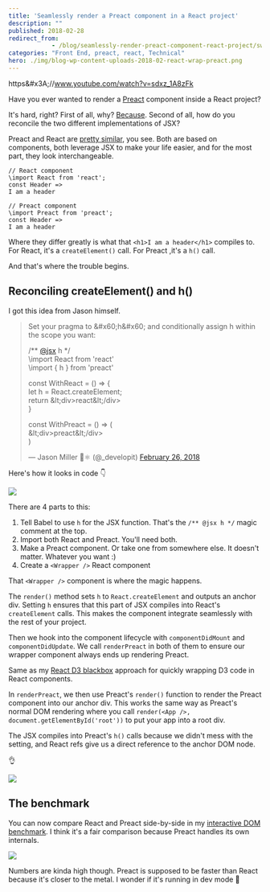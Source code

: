 ```yaml
---
title: 'Seamlessly render a Preact component in a React project'
description: ""
published: 2018-02-28
redirect_from: 
            - /blog/seamlessly-render-preact-component-react-project/swizec/8224
categories: "Front End, preact, react, Technical"
hero: ./img/blog-wp-content-uploads-2018-02-react-wrap-preact.png
---
```

https&amp;#x3A;//www.youtube.com/watch?v=sdxz_1A8zFk



Have you ever wanted to render a [Preact](https://preactjs.com/) component inside a React project?



It&#x27;s hard, right? First of all, why? [Because](https://swizec.com/blog/building-interactive-dom-benchmark-preliminary-results/swizec/8219). Second of all, how do you reconcile the two different implementations of JSX?



Preact and React are [pretty similar](https://github.com/developit/preact/wiki/Differences-to-React), you see. Both are based on components, both leverage JSX to make your life easier, and for the most part, they look interchangeable.



```
// React component
\import React from 'react';
const Header => 
I am a header
```



```
// Preact component
\import Preact from 'preact';
const Header => 
I am a header
```



Where they differ greatly is what that `<h1>I am a header</h1>` compiles to. For React, it&#x27;s a `createElement()` call. For Preact ,it&#x27;s a `h()` call.



And that&#x27;s where the trouble begins.



## Reconciling createElement() and h()



I got this idea from Jason himself.



> Set your pragma to \&#x60;h\&#x60; and conditionally assign h within the scope you want:  
>   
> /\*\* [@jsx](https://twitter.com/jsx?ref_src=twsrc%5Etfw) h \*/  
> \\import React from &#x27;react&#x27;  
> \\import { h } from &#x27;preact&#x27;  
>   
> const WithReact = () =&gt; {  
> let h = React.createElement;  
> return &amp;lt;div&gt;react&amp;lt;/div&gt;  
> }  
>   
> const WithPreact = () =&gt; (  
> &amp;lt;div&gt;preact&amp;lt;/div&gt;  
> )
>
> — Jason Miller 🦊⚛ (@\_developit) [February 26, 2018](https://twitter.com/_developit/status/968143181694033921?ref_src=twsrc%5Etfw)



Here&#x27;s how it looks in code 👇



![](./img/blog-wp-content-uploads-2018-02-react-wrap-preact.png)



There are 4 parts to this:



1. Tell Babel to use `h` for the JSX function. That&#x27;s the `/** @jsx h */` magic comment at the top.
2. Import both React and Preact. You&#x27;ll need both.
3. Make a Preact component. Or take one from somewhere else. It doesn&#x27;t matter. Whatever you want :)
4. Create a `<Wrapper />` React component



That `<Wrapper />` component is where the magic happens.



The `render()` method sets `h` to `React.createElement` and outputs an anchor div. Setting `h` ensures that this part of JSX compiles into React&#x27;s `createElement` calls. This makes the component integrate seamlessly with the rest of your project.



Then we hook into the component lifecycle with `componentDidMount` and `componentDidUpdate`. We call `renderPreact` in both of them to ensure our wrapper component always ends up rendering Preact.



Same as my [React D3 blackbox](https://swizec.com/blog/translate-random-d3-example-react/swizec/7765) approach for quickly wrapping D3 code in React components.



In `renderPreact`, we then use Preact&#x27;s `render()` function to render the Preact component into our anchor div. This works the same way as Preact&#x27;s normal DOM rendering where you call `render(<App />, document.getElementById('root'))` to put your app into a root div.



The JSX compiles into Preact&#x27;s `h()` calls because we didn&#x27;t mess with the setting, and React refs give us a direct reference to the anchor DOM node.



👌



![](./img/media-r0tGmQTClFyms-giphy.gif)



## The benchmark



You can now compare React and Preact side-by-side in my [interactive DOM benchmark](https://dom-benchmark.now.sh/). I think it&#x27;s a fair comparison because Preact handles its own internals.



![](./img/blog-wp-content-uploads-2018-02-preact-dom.gif)



Numbers are kinda high though. Preact is supposed to be faster than React because it&#x27;s closer to the metal. I wonder if it&#x27;s running in dev mode 🤔